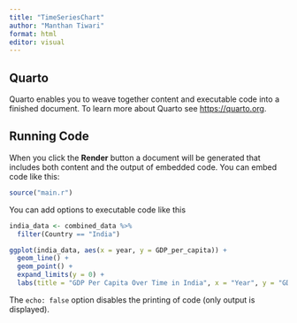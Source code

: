 ```yaml
---
title: "TimeSeriesChart"
author: "Manthan Tiwari"
format: html
editor: visual
---
```


## Quarto

Quarto enables you to weave together content and executable code into a finished document. To learn more about Quarto see <https://quarto.org>.

## Running Code

When you click the **Render** button a document will be generated that includes both content and the output of embedded code. You can embed code like this:

```r
source("main.r")
```

You can add options to executable code like this

```r
india_data <- combined_data %>%
  filter(Country == "India")

ggplot(india_data, aes(x = year, y = GDP_per_capita)) +
  geom_line() +
  geom_point() +
  expand_limits(y = 0) +
  labs(title = "GDP Per Capita Over Time in India", x = "Year", y = "GDP per capita (US$)")
```

The `echo: false` option disables the printing of code (only output is displayed).

